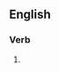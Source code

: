 {{also|re-running}}

==English==

===Verb===
{{head|en|verb form}}

# {{present participle of|en|rerun|nocat=1}}